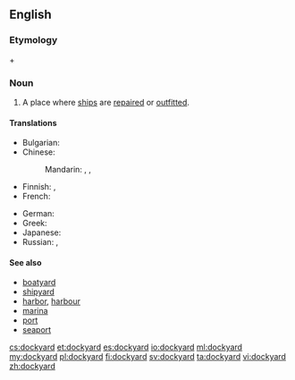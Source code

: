 ==English==

===Etymology===
{{term|dock}} + {{term|yard}}

===Noun===
{{en-noun}}

# A place where [[ship]]s are [[repair|repaired]] or [[outfit|outfitted]].

====Translations====
{{trans-top|ship repair place}}
* Bulgarian: {{t-|bg|корабостроителница|f|tr=korabostroítelnica}}
* Chinese:
*: Mandarin: {{t|zh|船廠|sc=Hani}}, {{t|zh|船厂|tr=chuánchǎng|sc=Hani}}, {{t|zh|造船所|tr=zàochuánsuǒ|sc=Hani}}
* Finnish: {{t+|fi|telakka}}, {{t-|fi|huoltotelakka}}
* French: {{t-|fr|chantier naval|m}}
{{trans-mid}}
* German: {{t+|de|Werft|f}}
* Greek: {{t|el|ναυπηγείο|n|tr=nafpigeío|sc=Grek}}
* Japanese: {{t-|ja|造船所|tr=ぞうせんじょ, zōsensho|sc=Jpan}}
* Russian: {{t-|ru|судоремонтный завод|m|tr=sudoremóntnyj zavód|sc=Cyrl}}, {{qualifier|судостроительная}} {{t+|ru|верфь|f|tr=verfʹ|sc=Cyrl}}
{{trans-bottom}}

====See also====
* [[boatyard]]
* [[shipyard]]
* [[harbor]], [[harbour]]
* [[marina]]
* [[port]]
* [[seaport]]

[[cs:dockyard]]
[[et:dockyard]]
[[es:dockyard]]
[[io:dockyard]]
[[ml:dockyard]]
[[my:dockyard]]
[[pl:dockyard]]
[[fi:dockyard]]
[[sv:dockyard]]
[[ta:dockyard]]
[[vi:dockyard]]
[[zh:dockyard]]
